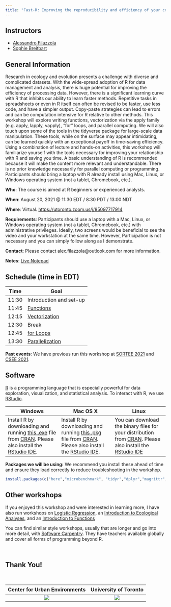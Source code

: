 ```yaml
---
title: "Fast-R: Improving the reproducibility and efficiency of your coding for ecology and evolution"
---
```



## Instructors

- [Alessandro Filazzola](http://www.filazzola.info) 
- [Sophie Breitbart](https://sophiebreitbart.wordpress.com/)

## General Information

Research in ecology and evolution presents a challenge with diverse and complicated datasets. With the wide-spread adoption of R for data management and analysis, there is huge potential for improving the efficiency of processing data. However, there is a significant learning curve with R that inhibits our ability to learn faster methods. Repetitive tasks in spreadsheets or even in R itself can often be revised to be faster, use less code, and have a simpler output. Copy-paste strategies can lead to errors and can be computation intensive for R relative to other methods. This workshop will explore writing functions, vectorization via the apply family (e.g. apply, lapply, vapply), “for” loops, and parallel computing. We will also touch upon some of the tools in the tidyverse package for large-scale data manipulation. These tools, while on the surface may appear intimidating, can be learned quickly with an exceptional payoff in time-saving efficiency. Using a combination of lecture and hands-on activities, this workshop will familiarize yourself with the tools necessary for improving your relationship with R and saving you time. A basic understanding of R is recommended because it will make the content more relevant and understandable. There is no prior knowledge necessarily for parallel computing or programming. Participants should bring a laptop with R already install using Mac, Linux, or Windows operating system (not a tablet, Chromebook, etc.). 

**Who**: The course is aimed at R beginners or experienced analysts.

**When**: August 20, 2021 @ 11:30 EDT / 8:30 PDT / 13:00 NDT

**Where**: Virtual. [https://utoronto.zoom.us/j/85097717914](https://utoronto.zoom.us/j/85097717914)

**Requirements**: Participants should use a laptop with a Mac, Linux, or Windows operating system (not a tablet, Chromebook, etc.) with administrative privileges. Ideally, two screens would be beneficial to see the video and your workstation at the same time. However, Participation is not necessary and you can simply follow along as I demonstrate. 

**Contact**: Please contact alex.filazzola@outlook.com for more information.

**Notes**: [Live Notepad](https://etherpad.wikimedia.org/p/SORTEE-FastR)


## Schedule (time in EDT)


Time   | Goal
-------|------------
11:30   | Introduction and set-up
11:45 | [Functions](Functions/Functions.html)
12:15 | [Vectorization](Vectorization/vectorization.html)
12:30 | Break
12:45  | [for Loops](forloops/forLoops.html)
13:30  | [Parallelization](Parallelization/parallelization.html)

**Past events**: We have previous run this workshop at [SORTEE 2021](https://www.sortee.org/events/) and [CSEE 2021](https://csee-scee2021.ca/). 

## Software

[R](http://www.r-project.org/) is a programming language that is especially powerful for data exploration, visualization, and statistical analysis. To interact with R, we use [RStudio](http://www.rstudio.com/).


Windows        |   Mac OS  X   |      Linux
---------------|---------------|---------------
Install R by downloading and running [this .exe](http://cran.r-project.org/bin/windows/base/release.htm) file from [CRAN](http://cran.r-project.org/index.html). Please also install the [RStudio IDE](http://www.rstudio.com/ide/download/desktop).| Install R by downloading and running [this .pkg](http://cran.r-project.org/bin/macosx/R-latest.pkg) file from [CRAN](http://cran.r-project.org/index.html). Please also install the [RStudio IDE](http://www.rstudio.com/ide/download/desktop).|You can download the binary files for your distribution from [CRAN](http://cran.r-project.org/index.html). Please also install the [RStudio IDE](http://www.rstudio.com/ide/download/desktop)

**Packages we will be using:** We recommend you install these ahead of time and ensure they load correctly to reduce troubleshooting in the workshop. 
```r
install.packages(c("here","microbenchmark", "tidyr","dplyr","magrittr","broom","foreach","doParallel","palmerpenguins"))

```


## Other workshops

If you enjoyed this workshop and were interested in learning more, I have also run workshops on [Logistic Regression](https://github.com/afilazzola/CUELogisticRegression), an [Introduction to Ecological Analyses](https://afilazzola.github.io/UoA.CommunityAnalyses.2018/), and an [Introduction to Functions](https://afilazzola.github.io/Intro2Functions/)

You can find similar style workshops, usually that are longer and go into more detail, with [Software Carpentry](https://software-carpentry.org/). They have teachers available globally and cover all forms of programming beyond R. 

<br>

## Thank You!

<br>

 Center for Urban Environments         |  University of Toronto
:-------------------------------------:|:-------------------------:
![](images/CUElogo.png)                |  ![](images/UoT.png)
 
